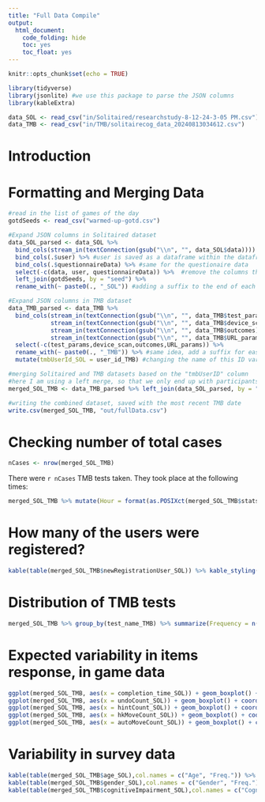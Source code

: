 ```yaml
---
title: "Full Data Compile"
output:
  html_document:
    code_folding: hide
    toc: yes
    toc_float: yes
---
```


```r
knitr::opts_chunk$set(echo = TRUE)

library(tidyverse)
library(jsonlite) #we use this package to parse the JSON columns
library(kableExtra)

data_SOL <- read_csv("in/Solitaired/researchstudy-8-12-24-3-05 PM.csv")
data_TMB <- read_csv("in/TMB/solitairecog_data_20240813034612.csv")

```

# Introduction


# Formatting and Merging Data

```r

#read in the list of games of the day
gotdSeeds <- read_csv("warmed-up-gotd.csv") 

#Expand JSON columns in Solitaired dataset
data_SOL_parsed <- data_SOL %>% 
  bind_cols(stream_in(textConnection(gsub("\\n", "", data_SOL$data)))) %>% 
  bind_cols(.$user) %>% #user is saved as a dataframe within the dataframe, so we just unlist it
  bind_cols(.$questionnaireData) %>% #same for the questionaire data
  select(-c(data, user, questionnaireData)) %>%  #remove the columns that we no longer need
  left_join(gotdSeeds, by = "seed") %>% 
  rename_with(~ paste0(., "_SOL")) #adding a suffix to the end of each column name to make differentiating variables easier after merging

#Expand JSON columns in TMB dataset
data_TMB_parsed <- data_TMB %>% 
  bind_cols(stream_in(textConnection(gsub("\\n", "", data_TMB$test_params))),
            stream_in(textConnection(gsub("\\n", "", data_TMB$device_scan))),
            stream_in(textConnection(gsub("\\n", "", data_TMB$outcomes))),
            stream_in(textConnection(gsub("\\n", "", data_TMB$URL_params)))) %>% 
  select(-c(test_params,device_scan,outcomes,URL_params)) %>% 
  rename_with(~ paste0(., "_TMB")) %>% #same idea, add a suffix for ease of interpretation
  mutate(tmbUserId_SOL = user_id_TMB) #changing the name of this ID variable for merging

#merging Solitaired and TMB datasets based on the "tmbUserID" column
#here I am using a left merge, so that we only end up with participants who took the TMB tests
merged_SOL_TMB <- data_TMB_parsed %>% left_join(data_SOL_parsed, by = "tmbUserId_SOL") %>% filter(!is.na(game_id_SOL))

#writing the combined dataset, saved with the most recent TMB date
write.csv(merged_SOL_TMB, "out/fullData.csv")

```

# Checking number of total cases

```r

nCases <- nrow(merged_SOL_TMB)

```

There were `r nCases` TMB tests taken. They took place at the following times:

```r

merged_SOL_TMB %>% mutate(Hour = format(as.POSIXct(merged_SOL_TMB$statsCreatedAt_SOL, format="%m/%d/%Y %H:%M", tz="UTC"), "%H")) %>% group_by(Hour) %>% summarize(Frequency = n(), Proportion = round(n()/nCases,2)) %>% kable() %>% kable_styling()

```

# How many of the users were registered?

```r

kable(table(merged_SOL_TMB$newRegistrationUser_SOL)) %>% kable_styling()

```

# Distribution of TMB tests

```r

merged_SOL_TMB %>% group_by(test_name_TMB) %>% summarize(Frequency = n(), Proportion = round(n()/nCases,2)) %>% kable() %>% kable_styling()

```

# Expected variability in items response, in game data

```r

ggplot(merged_SOL_TMB, aes(x = completion_time_SOL)) + geom_boxplot() + coord_flip() + ggtitle("Range of Completion Times")
ggplot(merged_SOL_TMB, aes(x = undoCount_SOL)) + geom_boxplot() + coord_flip() + ggtitle("Range of Undo Counts")
ggplot(merged_SOL_TMB, aes(x = hintCount_SOL)) + geom_boxplot() + coord_flip() + ggtitle("Range of Hint Counts")
ggplot(merged_SOL_TMB, aes(x = hkMoveCount_SOL)) + geom_boxplot() + coord_flip() + ggtitle("Range of Hotkey Move Counts")
ggplot(merged_SOL_TMB, aes(x = autoMoveCount_SOL)) + geom_boxplot() + coord_flip() + ggtitle("Range of Auto Move Counts")

```

# Variability in survey data 

```r

kable(table(merged_SOL_TMB$age_SOL),col.names = c("Age", "Freq.")) %>% kable_styling()
kable(table(merged_SOL_TMB$gender_SOL),col.names = c("Gender", "Freq.")) %>% kable_styling()
kable(table(merged_SOL_TMB$cognitiveImpairment_SOL),col.names = c("Cognitive Impairment", "Freq.")) %>% kable_styling()

```



